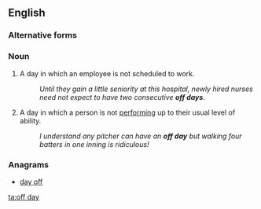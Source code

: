 ==English==

===Alternative forms===
{{alternative spelling of|off-day}}

===Noun===
{{en-noun|head=[[off]] [[day]]}}

# A day in which an employee is not scheduled to work.
#: ''Until they gain a little seniority at this hospital, newly hired nurses need not expect to  have two consecutive '''off days'''.''  
# A day in which a person is not [[perform]]ing up to their usual level of ability.
#: ''I understand any pitcher can have an '''off day''' but walking four batters in one inning is ridiculous!''

===Anagrams===
* [[day off#English|day off]]

[[ta:off day]]